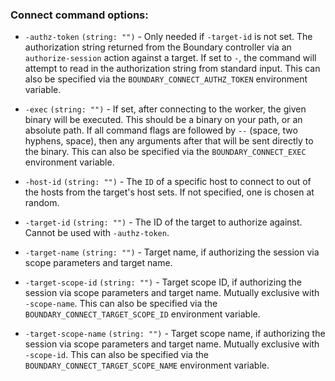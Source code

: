 ### Connect command options:

- `-authz-token` `(string: "")` - Only needed if `-target-id` is not set. The
  authorization string returned from the Boundary controller via an
  `authorize-session` action against a target. If set to `-`, the command will
  attempt to read in the authorization string from standard input. This can also
  be specified via the `BOUNDARY_CONNECT_AUTHZ_TOKEN` environment variable.

- `-exec` `(string: "")` - If set, after connecting to the worker, the given
   binary will be executed. This should be a binary on your path, or an absolute
   path. If all command flags are followed by ` -- ` (space, two hyphens,
   space), then any arguments after that will be sent directly to the binary.
   This can also be specified via the `BOUNDARY_CONNECT_EXEC` environment
   variable.

- `-host-id` `(string: "")` - The `ID` of a specific host to connect to out of
   the hosts from the target's host sets. If not specified, one is chosen at
   random.

- `-target-id` `(string: "")` - The ID of the target to authorize against.
  Cannot be used with `-authz-token`.

- `-target-name`  `(string: "")` - Target name, if authorizing the session via
  scope parameters and target name.

- `-target-scope-id` `(string: "")` - Target scope ID, if authorizing the
  session via scope parameters and target name. Mutually exclusive with
  `-scope-name`. This can also be specified via the
  `BOUNDARY_CONNECT_TARGET_SCOPE_ID` environment variable.

- `-target-scope-name` `(string: "")` - Target scope name, if authorizing the
  session via scope parameters and target name. Mutually exclusive with
  `-scope-id`. This can also be specified via the
  `BOUNDARY_CONNECT_TARGET_SCOPE_NAME` environment variable.
